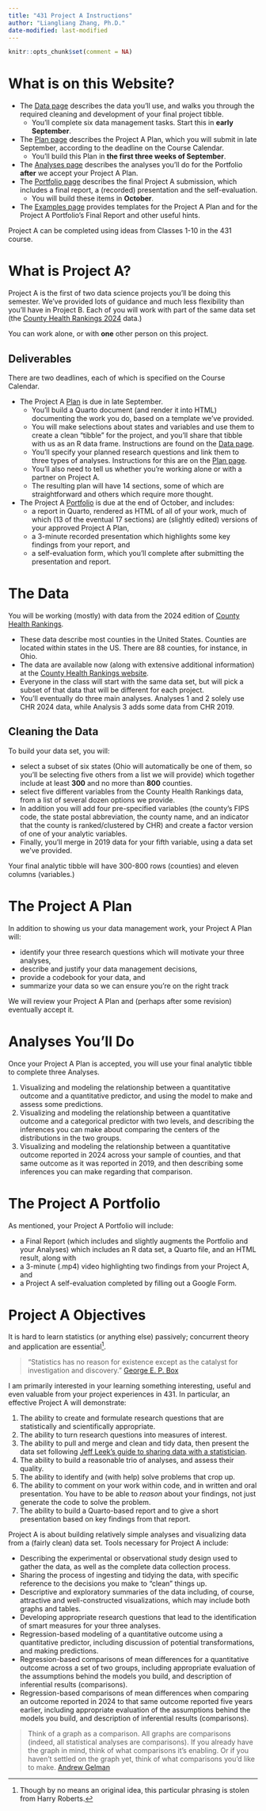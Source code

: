 ```yaml
---
title: "431 Project A Instructions"
author: "Liangliang Zhang, Ph.D."
date-modified: last-modified
---
```


```r
knitr::opts_chunk$set(comment = NA)
```

# What is on this Website?

- The [Data page](data.qmd) describes the data you'll use, and walks you through the required cleaning and development of your final project tibble. 
    - You'll complete six data management tasks. Start this in **early September**.
- The [Plan page](plan.qmd) describes the Project A Plan, which you will submit in late September, according to the deadline on the Course Calendar. 
    - You'll build this Plan in **the first three weeks of September**.
- The [Analyses page](analyses.qmd) describes the analyses you'll do for the Portfolio **after** we accept your Project A Plan.
- The [Portfolio page](portfolio.qmd) describes the final Project A submission, which includes a final report, a (recorded) presentation and the self-evaluation. 
    - You will build these items in **October**. 
- The [Examples page](examples.qmd) provides templates for the Project A Plan and for the Project A Portfolio's Final Report and other useful hints.
<!-- - The top menu also provides links to [contact us](https://thomaselove.github.io/431-2024/contact.html), and to [the 431 home page](https://thomaselove.github.io/431-2024). -->

Project A can be completed using ideas from Classes 1-10 in the 431 course.

# What is Project A?

Project A is the first of two data science projects you’ll be doing this semester. We've provided lots of guidance and much less flexibility than you’ll have in Project B. Each of you will work with part of the same data set (the [County Health Rankings 2024](https://www.countyhealthrankings.org/explore-health-rankings/rankings-data-documentation) data.) 

You can work alone, or with **one** other person on this project. 

## Deliverables

There are two deadlines, each of which is specified on the Course Calendar.

- The Project A [Plan](plan.qmd) is due in late September. 
    - You'll build a Quarto document (and render it into HTML) documenting the work you do, based on a template we've provided. 
    - You will make selections about states and variables and use them to create a clean "tibble" for the project, and you'll share that tibble with us as an R data frame. Instructions are found on the [Data page](data.qmd).
    - You'll specify your planned research questions and link them to three types of analyses. Instructions for this are on the [Plan page](plan.qmd).
    - You'll also need to tell us whether you're working alone or with a partner on Project A.
    - The resulting plan will have 14 sections, some of which are straightforward and others which require more thought.
- The Project A [Portfolio](portfolio.qmd) is due at the end of October, and includes:
    - a report in Quarto, rendered as HTML of all of your work, much of which (13 of the eventual 17 sections) are (slightly edited) versions of your approved Project A Plan,
    - a 3-minute recorded presentation which highlights some key findings from your report, and
    - a self-evaluation form, which you'll complete after submitting the presentation and report. 

# The Data

You will be working (mostly) with data from the 2024 edition of [County Health Rankings](https://www.countyhealthrankings.org/).

- These data describe most counties in the United States. Counties are located within states in the US. There are 88 counties, for instance, in Ohio.
- The data are available now (along with extensive additional information) at the [County Health Rankings website](https://www.countyhealthrankings.org/explore-health-rankings/rankings-data-documentation).
- Everyone in the class will start with the same data set, but will pick a subset of that data that will be different for each project.
- You'll eventually do three main analyses. Analyses 1 and 2 solely use CHR 2024 data, while Analysis 3 adds some data from CHR 2019.

## Cleaning the Data

To build your data set, you will:

- select a subset of six states (Ohio will automatically be one of them, so you'll be selecting five others from a list we will provide) which together include at least **300** and no more than **800** counties.
- select five different variables from the County Health Rankings data, from a list of several dozen options we provide.
- In addition you will add four pre-specified variables (the county's FIPS code, the state postal abbreviation, the county name, and an indicator that the county is ranked/clustered by CHR) and create a factor version of one of your analytic variables.
- Finally, you'll merge in 2019 data for your fifth variable, using a data set we've provided.

Your final analytic tibble will have 300-800 rows (counties) and eleven columns (variables.)

# The Project A Plan

In addition to showing us your data management work, your Project A Plan will:

- identify your three research questions which will motivate your three analyses,
- describe and justify your data management decisions, 
- provide a codebook for your data, and 
- summarize your data so we can ensure you're on the right track

We will review your Project A Plan and (perhaps after some revision) eventually accept it.

# Analyses You'll Do

Once your Project A Plan is accepted, you will use your final analytic tibble to complete three Analyses. 

1. Visualizing and modeling the relationship between a quantitative outcome and a quantitative predictor, and using the model to make and assess some predictions.
2. Visualizing and modeling the relationship between a quantitative outcome and a categorical predictor with two levels, and describing the inferences you can make about comparing the centers of the distributions in the two groups.
3. Visualizing and modeling the relationship between a quantitative outcome reported in 2024 across your sample of counties, and that same outcome as it was reported in 2019, and then describing some inferences you can make regarding that comparison.

# The Project A Portfolio

As mentioned, your Project A Portfolio will include:

- a Final Report (which includes and slightly augments the Portfolio and your Analyses) which includes an R data set, a Quarto file, and an HTML result, along with 
- a 3-minute (.mp4) video highlighting two findings from your Project A, and
- a Project A self-evaluation completed by filling out a Google Form.

# Project A Objectives 

It is hard to learn statistics (or anything else) passively; concurrent theory and application are essential^[Though by no means an original idea, this particular phrasing is stolen from Harry Roberts.].

> "Statistics has no reason for existence except as the catalyst for investigation and discovery." [George E. P. Box](https://en.wikipedia.org/wiki/George_E._P._Box)

I am primarily interested in your learning something interesting, useful and even valuable from your project experiences in 431. In particular, an effective Project A will demonstrate:

1. The ability to create and formulate research questions that are statistically and scientifically appropriate.
2. The ability to turn research questions into measures of interest.
3. The ability to pull and merge and clean and tidy data, then present the data set following [Jeff Leek's guide to sharing data with a statistician](https://github.com/jtleek/datasharing).
4. The ability to build a reasonable trio of analyses, and assess their quality.
5. The ability to identify and (with help) solve problems that crop up.
6. The ability to comment on your work within code, and in written and oral presentation. You have to be able to *reason* about your findings, not just generate the code to solve the problem.
7. The ability to build a Quarto-based report and to give a short presentation based on key findings from that report.

Project A is about building relatively simple analyses and visualizing data from a (fairly clean) data set. Tools necessary for Project A include:

- Describing the experimental or observational study design used to gather the data, as well as the complete data collection process.
- Sharing the process of ingesting and tidying the data, with specific reference to the decisions you make to "clean" things up.
- Descriptive and exploratory summaries of the data including, of course, attractive and well-constructed visualizations, which may include both graphs and tables.
- Developing appropriate research questions that lead to the identification of smart measures for your three analyses.
- Regression-based modeling of a quantitative outcome using a quantitative predictor, including discussion of potential transformations, and making predictions.
- Regression-based comparisons of mean differences for a quantitative outcome across a set of two groups, including appropriate evaluation of the assumptions behind the models you build, and description of inferential results (comparisons).
- Regression-based comparisons of mean differences when comparing an outcome reported in 2024 to that same outcome reported five years earlier, including appropriate evaluation of the assumptions behind the models you build, and description of inferential results (comparisons).

> Think of a graph as a comparison. All graphs are comparisons (indeed, all statistical analyses are comparisons). If you already have the graph in mind, think of what comparisons it's enabling. Or if you haven't settled on the graph yet, think of what comparisons you'd like to make. [Andrew Gelman](http://andrewgelman.com/2014/03/25/statistical-graphics-course-statistical-graphics-advice/)

<!-- # Questions? -->

<!-- If you have questions, let us know about them using any of the approaches described on our [Contact Us page](https://thomaselove.github.io/431-2024/contact.html). -->